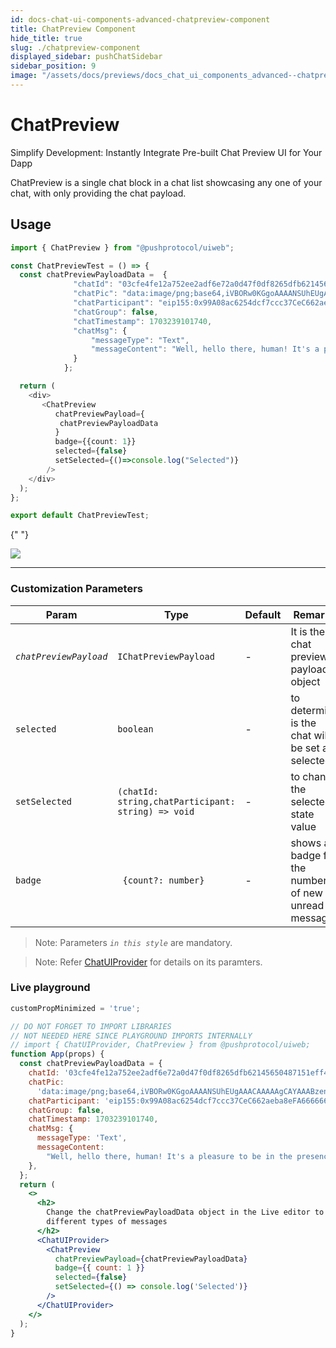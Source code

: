 ```yaml
---
id: docs-chat-ui-components-advanced-chatpreview-component
title: ChatPreview Component
hide_title: true
slug: ./chatpreview-component
displayed_sidebar: pushChatSidebar
sidebar_position: 9
image: "/assets/docs/previews/docs_chat_ui_components_advanced--chatpreview_component.png"
---
```


# ChatPreview

Simplify Development: Instantly Integrate Pre-built Chat Preview UI for Your Dapp

ChatPreview is a single chat block in a chat list showcasing any one of your chat, with only providing the chat payload.

<head>
  <title>
    {`ChatPreview | UI Components (@pushprotocol/uiweb) | Push Chat | Push
    Documentation`}
  </title>
</head>


## Usage

<Tabs className="codetabs" groupId="code-examples">
  <TabItem value="react" attributes={{className: "codetab react"}} default>

```typescript
import { ChatPreview } from "@pushprotocol/uiweb";

const ChatPreviewTest = () => {
  const chatPreviewPayloadData =  {
              "chatId": "03cfe4fe12a752ee2adf6e72a0d47f0df8265dfb62145650487151eff41c3b59",
              "chatPic": "data:image/png;base64,iVBORw0KGgoAAAANSUhEUgAAACAAAAAgCAYAAABzenr0AAAAwElEQVR4AcXBsXECQRBE0U9zLgYxTCy4U6U4MDaWMZQAAWCsqygUwEahAE7ulIyrwkD93un747HTrDnoIotuzcGRyKJbc9BFFp0wE2bC7PQ8X3eMhJkwE2bb/XKj+/z5oossujUHRyKLbs1Bd7/c6ISZMBNmp+f5uvOCyOLImoNXCDNhJsy2yKJbc/BOkUUnzISZMNvWHPynNQedMBNmwmyLLLo1B+8UWXTCTJgJs40/Iosjaw6ORBavEGbCTJj9AvyZLEx5gBqzAAAAAElFTkSuQmCC",
              "chatParticipant": "eip155:0x99A08ac6254dcf7ccc37CeC662aeba8eFA666666",
              "chatGroup": false,
              "chatTimestamp": 1703239101740,
              "chatMsg": {
                  "messageType": "Text",
                  "messageContent": "Well, hello there, human! It's a pleasure to be in the presence of such a sophisticated carbon-based life form. How can I assist you today? Or perhaps you just want to chat and bask in the glory of my witty remarks? Either way, I'm here for you!"
              }
            };

  return (
    <div>
       <ChatPreview
          chatPreviewPayload={
           chatPreviewPayloadData
          }
          badge={{count: 1}}
          selected={false}
          setSelected={()=>console.log("Selected")}
        />
    </div>
  );
};

export default ChatPreviewTest;
```

{" "}

<ModalContainer>
  <img
    src={
      require('/static/assets/docs/chat/ui-components/advanced/integrate-advanced-chatpreview-component/chat-preview.png')
        .default
    }
  />
</ModalContainer>

  </TabItem>
</Tabs>

---

### Customization Parameters

| Param                  | Type                                               | Default | Remarks                                                |
| ---------------------- | -------------------------------------------------- | ------- | ------------------------------------------------------ |
| _`chatPreviewPayload`_ | `IChatPreviewPayload`                              | -       | It is the chat preview payload object                  |
| `selected`             | `boolean`                                          | -       | to determine is the chat will be set as selected       |
| `setSelected`          | `(chatId: string,chatParticipant: string) => void` | -       | to change the selected state value                     |
| `badge`                | ` {count?: number}`                                | -       | shows a badge for the number of new or unread messages |

> Note: Parameters _`in this style`_ are mandatory.

> Note: Refer [ChatUIProvider](/docs/chat/ui-components/Advanced/ChatUIProvider/) for details on its paramters.

### Live playground

```jsx live
customPropMinimized = 'true';

// DO NOT FORGET TO IMPORT LIBRARIES
// NOT NEEDED HERE SINCE PLAYGROUND IMPORTS INTERNALLY
// import { ChatUIProvider, ChatPreview } from @pushprotocol/uiweb;
function App(props) {
  const chatPreviewPayloadData = {
    chatId: '03cfe4fe12a752ee2adf6e72a0d47f0df8265dfb62145650487151eff41c3b59',
    chatPic:
      'data:image/png;base64,iVBORw0KGgoAAAANSUhEUgAAACAAAAAgCAYAAABzenr0AAAAwElEQVR4AcXBsXECQRBE0U9zLgYxTCy4U6U4MDaWMZQAAWCsqygUwEahAE7ulIyrwkD93un747HTrDnoIotuzcGRyKJbc9BFFp0wE2bC7PQ8X3eMhJkwE2bb/XKj+/z5oossujUHRyKLbs1Bd7/c6ISZMBNmp+f5uvOCyOLImoNXCDNhJsy2yKJbc/BOkUUnzISZMNvWHPynNQedMBNmwmyLLLo1B+8UWXTCTJgJs40/Iosjaw6ORBavEGbCTJj9AvyZLEx5gBqzAAAAAElFTkSuQmCC',
    chatParticipant: 'eip155:0x99A08ac6254dcf7ccc37CeC662aeba8eFA666666',
    chatGroup: false,
    chatTimestamp: 1703239101740,
    chatMsg: {
      messageType: 'Text',
      messageContent:
        "Well, hello there, human! It's a pleasure to be in the presence of such a sophisticated carbon-based life form. How can I assist you today? Or perhaps you just want to chat and bask in the glory of my witty remarks? Either way, I'm here for you!",
    },
  };
  return (
    <>
      <h2>
        Change the chatPreviewPayloadData object in the Live editor to test
        different types of messages
      </h2>
      <ChatUIProvider>
        <ChatPreview
          chatPreviewPayload={chatPreviewPayloadData}
          badge={{ count: 1 }}
          selected={false}
          setSelected={() => console.log('Selected')}
        />
      </ChatUIProvider>
    </>
  );
}
```
